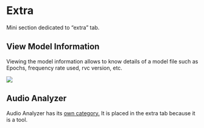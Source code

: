 # Extra
Mini section dedicated to “extra” tab.

## View Model Information

Viewing the model information allows to know details of a model file such as Epochs, frequency rate used, rvc version, etc.

![](/Extra.png)

## Audio Analyzer 

Audio Analyzer has its [own category.](/getting-started/audio-analizer) It is placed in the extra tab because it is a tool.
